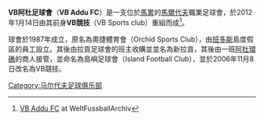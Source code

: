 {{Infobox football club |
  clubname = VB阿杜<BR>VB Addu FC |
  image    = |
  fullname = VB Addu FC|
  nickname = VB|
  founded  = {{Start date and age|1987}} (名為奧捷體育會)|
  ground   =  |
  capacity =  |
  chairman =  |
  manager  = |
  league   = 馬爾代夫丙組聯賽 |
  season   = 2014年 |
  position = 乙組，第 10 名 (降班) |
  shirtsupplier =  |
  shirtsponsors = |
 pattern_la1=_blackshoulders|pattern_b1=_thingreysides|pattern_ra1=_blackshoulders|
leftarm1=FFFFFF|body1=FFFFFF|rightarm1=FFFFFF|shorts1=FFFFFF|socks1=FFFFFF|
 pattern_la2=_whiteshoulders|pattern_b2=_thinwhitesides|pattern_ra2=_whiteshoulders|
 leftarm2=000033|body2=000033|rightarm2=000033|shorts2=000033|socks2=000033|
}}

'''VB阿杜足球會'''（'''VB Addu FC'''）是一支位於[[馬累|馬累]]的[[馬爾代夫|馬爾代夫]]職業足球會，於2012年1月14日由其前身'''VB競技'''（VB Sports club）重組而成<ref>[http://www.weltfussballarchiv.com/club_profile.php?ID=18802 VB Addu FC] {{Wayback|url=http://www.weltfussballarchiv.com/club_profile.php?ID=18802 |date=20160315165637 }} at WeltFussballArchiv</ref>。

球會於1987年成立，原名為奧捷體育會（Orchid Sports Club），由[[班多斯|班多斯]]島度假區的員工設立。其後由拉貢足球會的班主收購並並名為新拉貢，其後由一班[[阿杜環礁|阿杜環礁]]的商人接管，並命名為島嶼足球會（Island Football Club），並於2006年11月8日改名為VB競技。

[[Category:马尔代夫足球俱乐部|Category:马尔代夫足球俱乐部]]